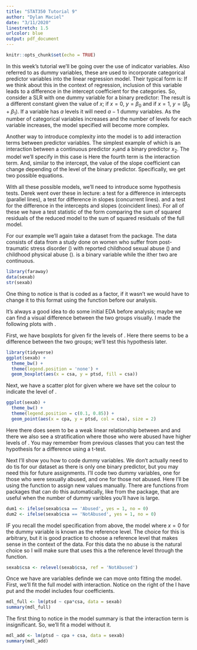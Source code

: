 ```yaml
---
title: "STAT350 Tutorial 9"
author: "Dylan Maciel"
date: "3/11/2020"
linestretch: 1.5
urlcolor: blue
output: pdf_document
---
```


```r
knitr::opts_chunk$set(echo = TRUE)
``` 


In this week's tutorial we'll be going over the use of indicator variables. 
Also referred to as dummy variables, these are used to incorporate categorical 
predictor variables into the linear regression model. Their typical form is:
\begin{align*}
  x = 
  \begin{cases}
     1 \ \text{if the variable is in a specific category,}\\
     0 \ \text{if the variable is in the other category(s).}
  \end{cases}
\end{align*}
If we think about this in the context of regression, inclusion of this variable 
leads to a difference in the intercept coefficient for the categories. So,
consider a SLR with one dummy variable for a binary predictor:
\begin{align*}
  y = \beta_0 + \beta_1 x.
\end{align*}
The result is a different constant given the value of $x$; if $x=0$, $y=\beta_0$ 
and if $x=1$, $y=(\beta_0 + \beta_1)$. If a variable has $a$ levels it will need 
$a-1$ dummy variables. As the number of categorical variables increases and the 
number of levels for each variable increases, the model specified will become 
more complex. 

Another way to introduce complexity into the model is to add interaction terms 
between predictor variables. The simplest example of which is an interaction 
between a continuous predictor $x_1$and a binary predictor $x_2$. The model 
we'll specify in this case is
\begin{align*}
  y = \beta_0 + \beta_1 x_1 + \beta_2 x_2 + \beta_3 x_1 x_2.
\end{align*}
Here the fourth term is the interaction term. And, similar to the intercept, the 
value of the slope coefficient can change depending of the level of the binary 
predictor. Specifically, we get two possible equations.
\begin{align*}
 y = 
 \begin{cases}
 \beta_0 + \beta_1 x_1 &\text{if} \ x_2 = 0,\\
 (\beta_0 + \beta_2) + (\beta_1 + \beta_3)x_1 &\text{if} x_2 = 1.
 \end{cases}
\end{align*}

With all these possible models, we'll need to introduce some hypothesis tests.
Derek went over these in lecture: a test for a difference in intercepts 
(parallel lines), a test for difference in slopes (concurrent lines). and a test 
for the difference in the intercepts and slopes (coincident lines). For all of 
these we have a test statistic of the form
\begin{align*}
  F = \frac{[SS_{Res}(RM) - SS_{Res}(FM)]/(df_{RM} - df{FM})}{MS_{Res}(FM)};
\end{align*}
comparing the sum of squared residuals of the reduced model to the sum of 
squared residuals of the full model.

\subsection*{An Example}

For our example we'll again take a dataset from the \verb|faraway| package. The 
\verb|sexab| data consists of data from a study done on women who suffer from 
post-traumatic stress disorder (\verb|ptsd|) with reported childhood sexual 
abuse (\verb|csa|) and childhood physical abuse (\verb|cpa|). \verb|csa| is a 
binary variable while the ither two are continuous. 
```r
library(faraway)
data(sexab)
str(sexab)
```
One thing to notice is that \verb|csa| is coded as a factor, if it wasn't we 
would have to change it to this format using the \verb|as.factor()| function 
before our analysis.

It's always a good idea to do some initial EDA before analysis; maybe we can 
find a visual difference between the two groups visually. I made the following 
plots with \verb|ggplot|.

First, we have boxplots for \verb|ptsd| given fir the levels of \verb|csa|. Here
there seems to be a difference between the two groups; we'll test this 
hypothesis later.
```r
library(tidyverse)
ggplot(sexab) +
  theme_bw() +
  theme(legend.position = 'none') +
  geom_boxplot(aes(x = csa, y = ptsd, fill = csa))
```

Next, we have a scatter plot for \verb|ptsd| given \verb|cpa| where we have set 
the colour to indicate the level of \verb|csa|.
```r
ggplot(sexab) +
  theme_bw() +
  theme(legend.position = c(0.1, 0.85)) +
  geom_point(aes(x = cpa, y = ptsd, col = csa), size = 2)
```
Here there does seem to be a weak linear relationship between \verb|cpa| and 
\verb|ptsd| and there we also see a stratification where those who were abused 
have higher levels of \verb|ptsd|. You may remember from previous classes that 
you can test the hypothesis for a difference using a t-test.

Next I'll show you how to code dummy variables. We don't actually need to do tis for our dataset as there is only one binary predictor, but you may need this for future assignments. I'll code two dummy variables, one
for those who were sexually abused, and one for those not abused. Here I'll be using the \verb|ifelse()| function to assign new values manually. There are functions from packages that can do this automatically, like \verb|dummyVars| from the \verb|caret| package, that are useful when the number of dummy varibles you'll have is large. 

```r
dum1 <- ifelse(sexab$csa == 'Abused', yes = 1, no = 0)
dum2 <- ifelse(sexab$csa == 'NotAbused', yes = 1, no = 0)
```

IF you recall the model specification from above, the model where $x=0$ for the dummy variable is known as the reference level. The choice for this is arbitrary, but it is good practice to choose a reference level that makes sense in the context of the data. For this data the no abuse is the natural choice so I will make sure that \verb|R| uses this a the reference level through the \verb|relevel()| 
function.

```r
sexab$csa <- relevel(sexab$csa, ref = 'NotAbused')
```


Once we have are variables definde we can move onto fitting the model. First, we'll fit the full model with interaction. Notice on the right of the \verb|~| I have put \verb|cpa*csa| and the model includes four coefficients.
```r
mdl_full <- lm(ptsd ~ cpa*csa, data = sexab)
summary(mdl_full)
```

The first thing to notice in the model summary is that the interaction term is insignificant. So, we'll fit a model without it.
```r
mdl_add <- lm(ptsd ~ cpa + csa, data = sexab)
summary(mdl_add)
```

